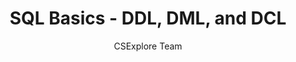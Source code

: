 ---
guideId: DBMS-101
moduleId: DBMS-11
title: SQL Basics - DDL, DML, and DCL
description: Learn SQL commands for data definition, manipulation, and control.
author: CSExplore Team
---